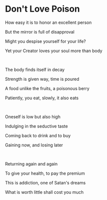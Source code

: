 # Don't Love Poison

How easy it is to honor an excellent person

But the mirror is full of disapproval

Might you despise yourself for your life?

Yet your Creator loves your soul more than body

<br />

The body finds itself in decay

Strength is given way, time is poured

A food unlike the fruits, a poisonous berry

Patiently, you eat, slowly, it also eats

<br />

Oneself is low but also high

Indulging in the seductive taste

Coming back to drink and to buy

Gaining now, and losing later

<br />

Returning again and again

To give your health, to pay the premium

This is addiction, one of Satan's dreams

What is worth little shall cost you much
